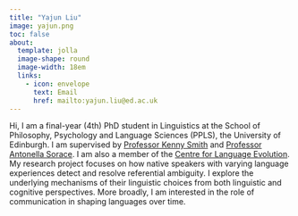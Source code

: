 ```yaml
---
title: "Yajun Liu"
image: yajun.png
toc: false
about: 
  template: jolla
  image-shape: round
  image-width: 18em
  links:
    - icon: envelope
      text: Email
      href: mailto:yajun.liu@ed.ac.uk
---
```


Hi, I am a final-year (4th) PhD student in Linguistics at the School of Philosophy, Psychology and Language Sciences (PPLS), the University of Edinburgh. I am supervised by <a href="https://www.ed.ac.uk/profile/kenny-smith" target="_blank">Professor Kenny Smith</a> and <a href="https://www.ed.ac.uk/profile/antonella-sorace" target="_blank">Professor Antonella Sorace</a>. I am also a member of the <a href="https://cle.ppls.ed.ac.uk/" target="_blank">Centre for Language Evolution</a>. My research project focuses on how native speakers with varying language experiences detect and resolve referential ambiguity. I explore the underlying mechanisms of their linguistic choices from both linguistic and cognitive perspectives. More broadly, I am interested in the role of communication in shaping languages over time.
